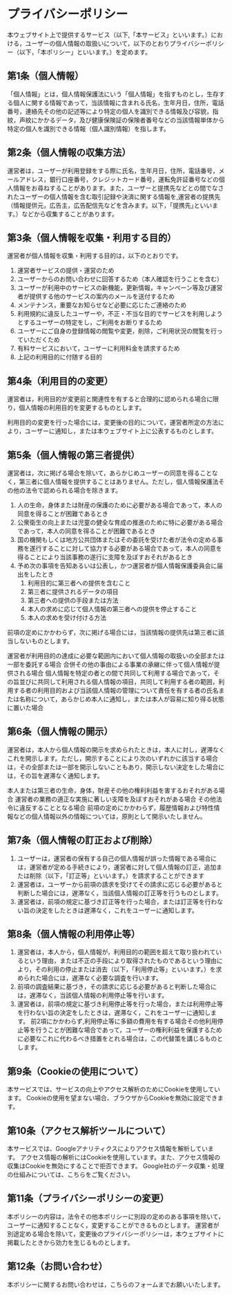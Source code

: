 # プライバシーポリシー
本ウェブサイト上で提供するサービス（以下,「本サービス」といいます。）における，ユーザーの個人情報の取扱いについて，以下のとおりプライバシーポリシー（以下，「本ポリシー」といいます。）を定めます。

## 第1条（個人情報）
「個人情報」とは，個人情報保護法にいう「個人情報」を指すものとし，生存する個人に関する情報であって，当該情報に含まれる氏名，生年月日，住所，電話番号，連絡先その他の記述等により特定の個人を識別できる情報及び容貌，指紋，声紋にかかるデータ，及び健康保険証の保険者番号などの当該情報単体から特定の個人を識別できる情報（個人識別情報）を指します。

## 第2条（個人情報の収集方法）
運営者は，ユーザーが利用登録をする際に氏名，生年月日，住所，電話番号，メールアドレス，銀行口座番号，クレジットカード番号，運転免許証番号などの個人情報をお尋ねすることがあります。また，ユーザーと提携先などとの間でなされたユーザーの個人情報を含む取引記録や決済に関する情報を,運営者の提携先（情報提供元，広告主，広告配信先などを含みます。以下，｢提携先｣といいます。）などから収集することがあります。

## 第3条（個人情報を収集・利用する目的）
運営者が個人情報を収集・利用する目的は，以下のとおりです。

1. 運営者サービスの提供・運営のため
1. ユーザーからのお問い合わせに回答するため（本人確認を行うことを含む）
1. ユーザーが利用中のサービスの新機能，更新情報，キャンペーン等及び運営者が提供する他のサービスの案内のメールを送付するため
1. メンテナンス，重要なお知らせなど必要に応じたご連絡のため
1. 利用規約に違反したユーザーや，不正・不当な目的でサービスを利用しようとするユーザーの特定をし，ご利用をお断りするため
1. ユーザーにご自身の登録情報の閲覧や変更，削除，ご利用状況の閲覧を行っていただくため
1. 有料サービスにおいて，ユーザーに利用料金を請求するため
1. 上記の利用目的に付随する目的

## 第4条（利用目的の変更）
運営者は，利用目的が変更前と関連性を有すると合理的に認められる場合に限り，個人情報の利用目的を変更するものとします。

利用目的の変更を行った場合には，変更後の目的について，運営者所定の方法により，ユーザーに通知し，または本ウェブサイト上に公表するものとします。

## 第5条（個人情報の第三者提供）
運営者は，次に掲げる場合を除いて，あらかじめユーザーの同意を得ることなく，第三者に個人情報を提供することはありません。ただし，個人情報保護法その他の法令で認められる場合を除きます。

1. 人の生命，身体または財産の保護のために必要がある場合であって，本人の同意を得ることが困難であるとき
1. 公衆衛生の向上または児童の健全な育成の推進のために特に必要がある場合であって，本人の同意を得ることが困難であるとき
1. 国の機関もしくは地方公共団体またはその委託を受けた者が法令の定める事務を遂行することに対して協力する必要がある場合であって，本人の同意を得ることにより当該事務の遂行に支障を及ぼすおそれがあるとき
1. 予め次の事項を告知あるいは公表し，かつ運営者が個人情報保護委員会に届出をしたとき
    1. 利用目的に第三者への提供を含むこと
    1. 第三者に提供されるデータの項目
    1. 第三者への提供の手段または方法
    1. 本人の求めに応じて個人情報の第三者への提供を停止すること
    1. 本人の求めを受け付ける方法

前項の定めにかかわらず，次に掲げる場合には，当該情報の提供先は第三者に該当しないものとします。

運営者が利用目的の達成に必要な範囲内において個人情報の取扱いの全部または一部を委託する場合
合併その他の事由による事業の承継に伴って個人情報が提供される場合
個人情報を特定の者との間で共同して利用する場合であって，その旨並びに共同して利用される個人情報の項目，共同して利用する者の範囲，利用する者の利用目的および当該個人情報の管理について責任を有する者の氏名または名称について，あらかじめ本人に通知し，または本人が容易に知り得る状態に置いた場合

## 第6条（個人情報の開示）
運営者は，本人から個人情報の開示を求められたときは，本人に対し，遅滞なくこれを開示します。ただし，開示することにより次のいずれかに該当する場合は，その全部または一部を開示しないこともあり，開示しない決定をした場合には，その旨を遅滞なく通知します。

本人または第三者の生命，身体，財産その他の権利利益を害するおそれがある場合
運営者の業務の適正な実施に著しい支障を及ぼすおそれがある場合
その他法令に違反することとなる場合
前項の定めにかかわらず，履歴情報および特性情報などの個人情報以外の情報については，原則として開示いたしません。

## 第7条（個人情報の訂正および削除）
1. ユーザーは，運営者の保有する自己の個人情報が誤った情報である場合には，運営者が定める手続きにより，運営者に対して個人情報の訂正，追加または削除（以下，「訂正等」といいます。）を請求することができます
1. 運営者は，ユーザーから前項の請求を受けてその請求に応じる必要があると判断した場合には，遅滞なく，当該個人情報の訂正等を行うものとします。
1. 運営者は，前項の規定に基づき訂正等を行った場合，または訂正等を行わない旨の決定をしたときは遅滞なく，これをユーザーに通知します。

## 第8条（個人情報の利用停止等）
1. 運営者は，本人から，個人情報が，利用目的の範囲を超えて取り扱われているという理由，または不正の手段により取得されたものであるという理由により，その利用の停止または消去（以下，「利用停止等」といいます。）を求められた場合には，遅滞なく必要な調査を行います。
1. 前項の調査結果に基づき，その請求に応じる必要があると判断した場合には，遅滞なく，当該個人情報の利用停止等を行います。
1. 運営者は，前項の規定に基づき利用停止等を行った場合，または利用停止等を行わない旨の決定をしたときは，遅滞なく，これをユーザーに通知します。
前2項にかかわらず,利用停止等に多額の費用を有する場合その他利用停止等を行うことが困難な場合であって，ユーザーの権利利益を保護するために必要なこれに代わるべき措置をとれる場合は，この代替策を講じるものとします。

## 第9条（Cookieの使用について）
本サービスでは、サービスの向上やアクセス解析のためにCookieを使用しています。
Cookieの使用を望まない場合、ブラウザからCookieを無効に設定できます。

## 第10条（アクセス解析ツールについて）
本サービスでは、Googleアナリティクスによりアクセス情報を解析しています。
アクセス情報の解析にはCookieを使用しています。また、アクセス情報の収集はCookieを無効にすることで拒否できます。
Google社のデータ収集・処理の仕組みについては、こちらをご覧ください。

## 第11条（プライバシーポリシーの変更）
本ポリシーの内容は，法令その他本ポリシーに別段の定めのある事項を除いて，ユーザーに通知することなく，変更することができるものとします。
運営者が別途定める場合を除いて，変更後のプライバシーポリシーは，本ウェブサイトに掲載したときから効力を生じるものとします。

## 第12条（お問い合わせ）
本ポリシーに関するお問い合わせは，こちらのフォームまでお願いいたします。